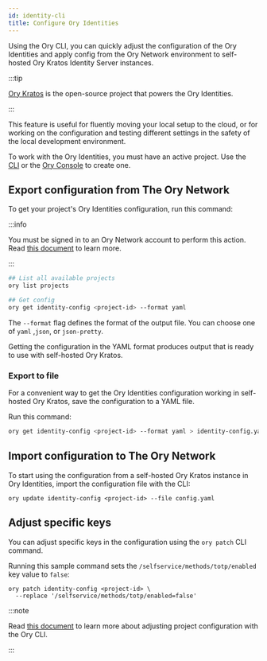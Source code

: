 ```yaml
---
id: identity-cli
title: Configure Ory Identities
---
```


Using the Ory CLI, you can quickly adjust the configuration of the Ory Identities and apply config from the Ory Network
environment to self-hosted Ory Kratos Identity Server instances.

:::tip

[Ory Kratos](https://github.com/ory/kratos) is the open-source project that powers the Ory Identities.

:::

This feature is useful for fluently moving your local setup to the cloud, or for working on the configuration and testing
different settings in the safety of the local development environment.

To work with the Ory Identities, you must have an active project. Use the [CLI](./config-with-cli#create-ory-cloud-project) or the
[Ory Console](https://console.ory.sh/) to create one.

## Export configuration from The Ory Network

To get your project's Ory Identities configuration, run this command:

:::info

You must be signed in to an Ory Network account to perform this action. Read
[this document](./cli-basics#use-cli-with-existing-cloud-account) to learn more.

:::

```bash
## List all available projects
ory list projects

## Get config
ory get identity-config <project-id> --format yaml
```

The `--format` flag defines the format of the output file. You can choose one of `yaml` ,`json`, or `json-pretty`.

Getting the configuration in the YAML format produces output that is ready to use with self-hosted Ory Kratos.

### Export to file

For a convenient way to get the Ory Identities configuration working in self-hosted Ory Kratos, save the configuration to a YAML
file.

Run this command:

```bash
ory get identity-config <project-id> --format yaml > identity-config.yaml
```

## Import configuration to The Ory Network

To start using the configuration from a self-hosted Ory Kratos instance in Ory Identities, import the configuration file with the
CLI:

```shell
ory update identity-config <project-id> --file config.yaml
```

## Adjust specific keys

You can adjust specific keys in the configuration using the `ory patch` CLI command.

Running this sample command sets the `/selfservice/methods/totp/enabled` key value to `false`:

```shell
ory patch identity-config <project-id> \
  --replace '/selfservice/methods/totp/enabled=false'
```

:::note

Read [this document](./config-with-cli) to learn more about adjusting project configuration with the Ory CLI.

:::
